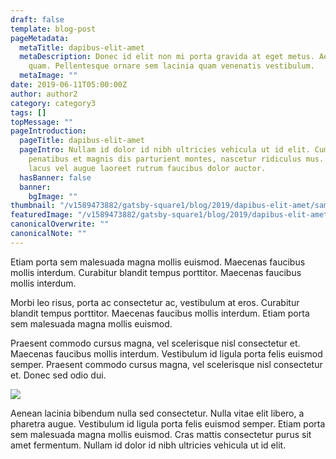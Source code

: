 ```yaml
---
draft: false
template: blog-post
pageMetadata:
  metaTitle: dapibus-elit-amet
  metaDescription: Donec id elit non mi porta gravida at eget metus. Aenean eu leo
    quam. Pellentesque ornare sem lacinia quam venenatis vestibulum.
  metaImage: ""
date: 2019-06-11T05:00:00Z
author: author2
category: category3
tags: []
topMessage: ""
pageIntroduction:
  pageTitle: dapibus-elit-amet
  pageIntro: Nullam id dolor id nibh ultricies vehicula ut id elit. Cum sociis natoque
    penatibus et magnis dis parturient montes, nascetur ridiculus mus. Vivamus sagittis
    lacus vel augue laoreet rutrum faucibus dolor auctor.
  hasBanner: false
  banner:
    bgImage: ""
thumbnail: "/v1589473882/gatsby-square1/blog/2019/dapibus-elit-amet/sample-image-5_th2ney.jpg"
featuredImage: "/v1589473882/gatsby-square1/blog/2019/dapibus-elit-amet/sample-image-6_xnlc1c.jpg"
canonicalOverwrite: ""
canonicalNote: ""
---
```


Etiam porta sem malesuada magna mollis euismod. Maecenas faucibus mollis interdum. Curabitur blandit tempus porttitor. Maecenas faucibus mollis interdum.

Morbi leo risus, porta ac consectetur ac, vestibulum at eros. Curabitur blandit tempus porttitor. Maecenas faucibus mollis interdum. Etiam porta sem malesuada magna mollis euismod.

Praesent commodo cursus magna, vel scelerisque nisl consectetur et. Maecenas faucibus mollis interdum. Vestibulum id ligula porta felis euismod semper. Praesent commodo cursus magna, vel scelerisque nisl consectetur et. Donec sed odio dui.

![](https://res.cloudinary.com/glinkaco/image/upload/v1589473881/gatsby-square1/blog/2019/dapibus-elit-amet/sample-image-4_he14aa.jpg)

Aenean lacinia bibendum nulla sed consectetur. Nulla vitae elit libero, a pharetra augue. Vestibulum id ligula porta felis euismod semper. Etiam porta sem malesuada magna mollis euismod. Cras mattis consectetur purus sit amet fermentum. Nullam id dolor id nibh ultricies vehicula ut id elit.
